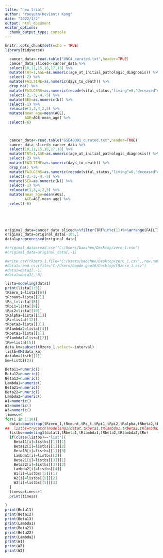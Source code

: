 ```yaml
---
title: "new trial"
author: "Youyuan(Keviant) Kong"
date: "2022/1/2"
output: html_document
editor_options: 
  chunk_output_type: console
---
```


```r
knitr::opts_chunk$set(echo = TRUE)
library(tidyverse)
```

```r
  cancer_data<-read.table("UNC4_curated.txt",header=TRUE) 
  cancer_data_sliced<-cancer_data %>% 
  select(10,11,15,16,17,18) %>% 
  mutate(TRT=1,AGE=as.numeric(age_at_initial_pathologic_diagnosis)) %>% 
  select(-2) %>% 
  mutate(FAILTIME=as.numeric(days_to_death)) %>% 
  drop_na() %>% 
  mutate(FAILCENS=as.numeric(recode(vital_status,"living"=0,"deceased"=1))) %>% 
  select(-2,-3,-4,-5) %>% 
  mutate(SEX=as.numeric(N)) %>% 
  select(-1) %>% 
  relocate(1,3,4,2,5) %>% 
  mutate(mean_age=mean(AGE),
         AGE=AGE-mean_age) %>% 
  select(-6)
  

  
  cancer_data<-read.table("GSE48091_curated.txt",header=TRUE) 
  cancer_data_sliced<-cancer_data %>% 
  select(10,11,15,16,17,18) %>% 
  mutate(TRT=1,AGE=as.numeric(age_at_initial_pathologic_diagnosis)) %>% 
  select(-2) %>% 
  mutate(FAILTIME=as.numeric(days_to_death)) %>% 
  drop_na() %>% 
  mutate(FAILCENS=as.numeric(recode(vital_status,"living"=0,"deceased"=1))) %>% 
  select(-2,-3,-4,-5) %>% 
  mutate(SEX=as.numeric(N)) %>% 
  select(-1) %>% 
  relocate(1,3,4,2,5) %>% 
  mutate(mean_age=mean(AGE),
         AGE=AGE-mean_age) %>% 
  select(-6)  
  
  



original_data=cancer_data_sliced%>%filter(TRT%in%c(1))%>%arrange(FAILTIME)
original_data=original_data[-105,]
data1=preprocessed(original_data)

#original_data=read.csv("C:/Users/baoshen/Desktop/zero_1.csv")
#original_data=original_data[,-1]

#write.csv(tRzero_1,file="C:/Users/baoshen/Desktop/zero_1.csv",,row.names = TRUE)
#data1=read.csv(file="C:/Users/baode.gao16/Desktop/tRzero_1.csv")
#data1=data1[,-1]
#data1=data1[,-8]

lista=modeling(data1)
print(lista[1:5])
tRzero_1=lista[[6]]
tRcount=lista[[7]]
tRs_t=lista[[8]]
tRpi1=lista[[9]]
tRpi2=lista[[10]]
tRalpha=lista[[11]]
tRz=lista[[12]]
tRbeta2=lista[[3]]
tRlambda2=lista[[4]]
tRbeta1=lista[[1]]
tRlambda1=lista[[2]]
tRw=lista[[5]]
data_km=subset(tRzero_1,select=-interval)
listb=KM(data_km)
datakm=listb[[1]]
km=listb[[2]]

Beta11=numeric()
Beta12=numeric()
Beta13=numeric()
Lambda1=numeric()
Beta21=numeric()
Beta22=numeric()
Lambda2=numeric()
W1=numeric()
W2=numeric()
W3=numeric()
timess=0
for(i in 1:10){
  datat=bootstrap(tRzero_1,tRcount,tRs_t,tRpi1,tRpi2,tRalpha,tRbeta2,tRz,tRlambda2,datakm,km)
##  listbs=tryCatch(modeling1(datat,tRbeta1,tRlambda1,tRbeta2,tRlambda2,tRw),error=function(e) NULL,warning=function(e) NULL)
  listbs=modeling1(datat1,tRbeta1,tRlambda1,tRbeta2,tRlambda2,tRw)
  if(class(listbs)=="list"){
    Beta11[i]=listbs[[1]][1]
    Beta12[i]=listbs[[1]][2]
    Beta13[i]=listbs[[1]][3]
    Lambda1[i]=listbs[[2]]
    Beta21[i]=listbs[[3]][1]
    Beta22[i]=listbs[[3]][2]
    Lambda2[i]=listbs[[4]]
    W1[i]=listbs[[5]][1]
    W2[i]=listbs[[5]][2]
    W3[i]=listbs[[5]][3]
  }
  timess=timess+1
  print(timess)
  
}
print(Beta11)
print(Beta12)
print(Beta13)
print(Lambda1)
print(Beta21)
print(Beta22)
print(Lambda2)
print(W1)
print(W2)
print(W3)


```